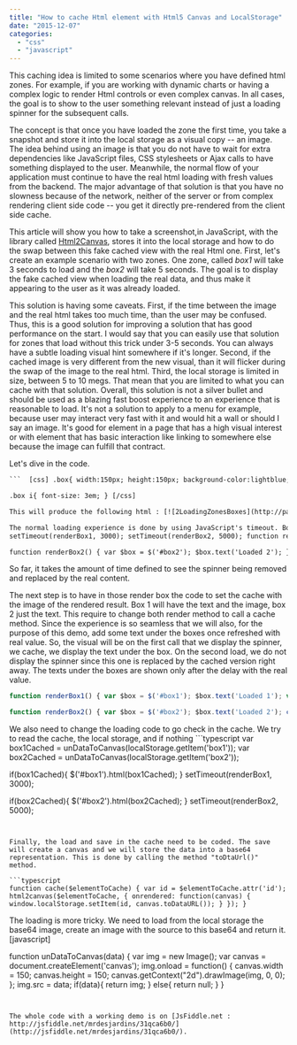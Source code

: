 ```yaml
---
title: "How to cache Html element with Html5 Canvas and LocalStorage"
date: "2015-12-07"
categories: 
  - "css"
  - "javascript"
---
```


This caching idea is limited to some scenarios where you have defined html zones. For example, if you are working with dynamic charts or having a complex logic to render Html controls or even complex canvas. In all cases, the goal is to show to the user something relevant instead of just a loading spinner for the subsequent calls.

The concept is that once you have loaded the zone the first time, you take a snapshot and store it into the local storage as a visual copy -- an image. The idea behind using an image is that you do not have to wait for extra dependencies like JavaScript files, CSS stylesheets or Ajax calls to have something displayed to the user. Meanwhile, the normal flow of your application must continue to have the real html loading with fresh values from the backend. The major advantage of that solution is that you have no slowness because of the network, neither of the server or from complex rendering client side code -- you get it directly pre-rendered from the client side cache.

This article will show you how to take a screenshot,in JavaScript, with the library called [Html2Canvas](http://html2canvas.hertzen.com/), stores it into the local storage and how to do the swap between this fake cached view with the real Html one. First, let's create an example scenario with two zones. One zone, called _box1_ will take 3 seconds to load and the _box2_ will take 5 seconds. The goal is to display the fake cached view when loading the real data, and thus make it appearing to the user as it was already loaded.

This solution is having some caveats. First, if the time between the image and the real html takes too much time, than the user may be confused. Thus, this is a good solution for improving a solution that has good performance on the start. I would say that you can easily use that solution for zones that load without this trick under 3-5 seconds. You can always have a subtle loading visual hint somewhere if it's longer. Second, if the cached image is very different from the new visual, than it will flicker during the swap of the image to the real html. Third, the local storage is limited in size, between 5 to 10 megs. That mean that you are limited to what you can cache with that solution. Overall, this solution is not a silver bullet and should be used as a blazing fast boost experience to an experience that is reasonable to load. It's not a solution to apply to a menu for example, because user may interact very fast with it and would hit a wall or should I say an image. It's good for element in a page that has a high visual interest or with element that has basic interaction like linking to somewhere else because the image can fulfill that contract.

Let's dive in the code.


```html  <div id="box1" class="box"><i class="fa fa-spinner fa-spin"></i></div> <div id="box2" class="box"><i class="fa fa-spinner fa-spin"></i></div> 
```  [css] .box{ width:150px; height:150px; background-color:lightblue; margin:10px; }

.box i{ font-size: 3em; } [/css]

This will produce the following html : [![2LoadingZonesBoxes](http://patrickdesjardins.com/blog/wp-content/uploads/2015/11/2LoadingZonesBoxes.png)](http://patrickdesjardins.com/blog/?attachment_id=4376)

The normal loading experience is done by using JavaScript's timeout. Both box display a different text, one display also an image. ```typescript
setTimeout(renderBox1, 3000); setTimeout(renderBox2, 5000); function renderBox1() { var $box = $('#box1'); $box.text('Loaded 1'); var $icon = $('<i>').addClass('fa fa-hand-peace-o'); $box.append($icon); }

function renderBox2() { var $box = $('#box2'); $box.text('Loaded 2'); } 
``` 
 So far, it takes the amount of time defined to see the spinner being removed and replaced by the real content.

The next step is to have in those render box the code to set the cache with the image of the rendered result. Box 1 will have the text and the image, box 2 just the text. This require to change both render method to call a cache method. Since the experience is so seamless that we will also, for the purpose of this demo, add some text under the boxes once refreshed with real value. So, the visual will be on the first call that we display the spinner, we cache, we display the text under the box. On the second load, we do not display the spinner since this one is replaced by the cached version right away. The texts under the boxes are shown only after the delay with the real value.

```typescript
function renderBox1() { var $box = $('#box1'); $box.text('Loaded 1'); var $icon = $('<i>').addClass('fa fa-hand-peace-o'); $box.append($icon); cache($box); $box.after('<p>Not cached data box 1 in place</p>'); }

function renderBox2() { var $box = $('#box2'); $box.text('Loaded 2'); cache($box); $box.after('<p>Not cached data box 2 in place</p>'); } 
``` 


We also need to change the loading code to go check in the cache. We try to read the cache, the local storage, and if nothing ```typescript
var box1Cached = unDataToCanvas(localStorage.getItem('box1')); var box2Cached = unDataToCanvas(localStorage.getItem('box2'));

if(box1Cached){ $('#box1').html(box1Cached); } setTimeout(renderBox1, 3000);

if(box2Cached){ $('#box2').html(box2Cached); } setTimeout(renderBox2, 5000); 
``` 


Finally, the load and save in the cache need to be coded. The save will create a canvas and we will store the data into a base64 representation. This is done by calling the method "toDtaUrl()" method.

```typescript
function cache($elementToCache) { var id = $elementToCache.attr('id'); html2canvas($elementToCache, { onrendered: function(canvas) { window.localStorage.setItem(id, canvas.toDataURL()); } }); } 
``` 


The loading is more tricky. We need to load from the local storage the base64 image, create an image with the source to this base64 and return it. [javascript]

function unDataToCanvas(data) { var img = new Image(); var canvas = document.createElement('canvas'); img.onload = function() { canvas.width = 150; canvas.height = 150; canvas.getContext("2d").drawImage(img, 0, 0); }; img.src = data; if(data){ return img; } else{ return null; } } 
``` 


The whole code with a working demo is on [JsFiddle.net : http://jsfiddle.net/mrdesjardins/31qca6b0/](http://jsfiddle.net/mrdesjardins/31qca6b0/).
